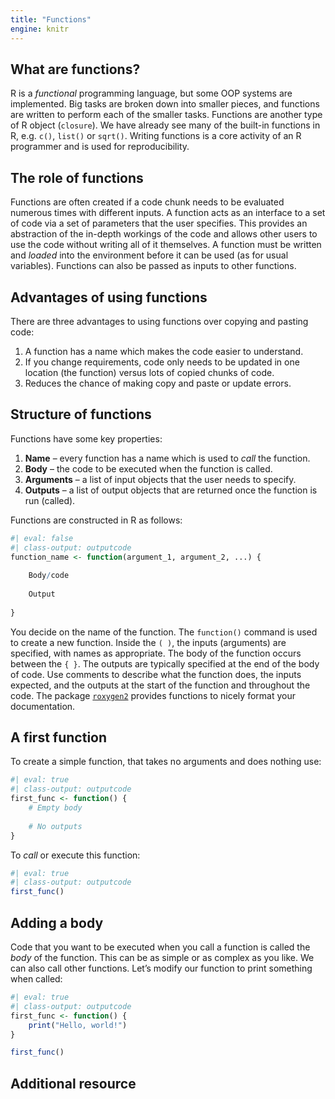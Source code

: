 ```yaml
---
title: "Functions"
engine: knitr
---
```


## What are functions?

R is a *functional* programming language, but some OOP systems are implemented.
Big tasks are broken down into smaller pieces, and functions are written to
perform each of the smaller tasks. Functions are another type of R object
(`closure`). We have already see many of the built-in functions in R, e.g.
`c()`, `list()` or `sqrt()`. Writing functions is a core activity of an R
programmer and is used for reproducibility.

## The role of functions

Functions are often created if a code chunk needs to be evaluated numerous times
with different inputs. A function acts as an interface to a set of code via a
set of parameters that the user specifies. This provides an abstraction of the
in-depth workings of the code and allows other users to use the code without
writing all of it themselves. A function must be written and *loaded* into the
environment before it can be used (as for usual variables). Functions can also
be passed as inputs to other functions.

## Advantages of using functions

There are three advantages to using functions over copying and pasting code:

1.  A function has a name which makes the code easier to understand.
2.  If you change requirements, code only needs to be updated in one location
    (the function) versus lots of copied chunks of code.
3.  Reduces the chance of making copy and paste or update errors.

## Structure of functions

Functions have some key properties:

1.  **Name** -- every function has a name which is used to *call* the function.
2.  **Body** -- the code to be executed when the function is called.
3.  **Arguments** -- a list of input objects that the user needs to specify.
4.  **Outputs** -- a list of output objects that are returned once the function
    is run (called).

Functions are constructed in R as follows:

```r
#| eval: false
#| class-output: outputcode
function_name <- function(argument_1, argument_2, ...) {
    
    Body/code
    
    Output
    
}
```

You decide on the name of the function. The `function()` command is used to
create a new function. Inside the `( )`, the inputs (arguments) are specified,
with names as appropriate. The body of the function occurs between the `{ }`.
The outputs are typically specified at the end of the body of code. Use comments
to describe what the function does, the inputs expected, and the outputs at the
start of the function and throughout the code. The package
[`roxygen2`](https://roxygen2.r-lib.org) provides functions to nicely format
your documentation.

## A first function

To create a simple function, that takes no arguments and does nothing use:

```r
#| eval: true
#| class-output: outputcode
first_func <- function() {
    # Empty body
    
    # No outputs
}
```

To *call* or execute this function:

```r
#| eval: true
#| class-output: outputcode
first_func()
```

## Adding a body

Code that you want to be executed when you call a function is called the *body*
of the function. This can be as simple or as complex as you like. We can also
call other functions. Let's modify our function to print something when called:

```r
#| eval: true
#| class-output: outputcode
first_func <- function() {
    print("Hello, world!")
}

first_func()
```

## Additional resource
